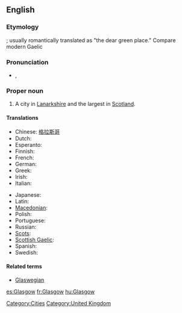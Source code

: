 ==English==

===Etymology===
{{Brythonic.}} {{term|glas cu||green hollow}}; usually romantically translated as "the dear green place." Compare modern Gaelic {{term|Glaschu||lang=gd}}

===Pronunciation===
* {{a|UK}} {{IPA|/ˈglæz.gəʊ/}}, {{SAMPA|/"gl{z.g@U/}}
{{rfp|local and general Scottish required}}

===Proper noun===
{{wikipedia}}
{{en-proper noun}}

# A city in [[Lanarkshire]] and the largest in [[Scotland]].

====Translations====
{{trans-top|the city Glasgow}}
* Chinese: [[格拉斯哥]]
* Dutch: {{t-|nl|Glasgow}}
* Esperanto: {{t|eo|Glasgovo|xs=Esperanto}}
* Finnish: {{t-|fi|Glasgow}}
* French: {{t+|fr|Glasgow}}
* German: {{t-|de|Glasgow}}
* Greek: {{t|el|Γλασκώβη|sc=Grek}}
* Irish: {{t-|ga|Glaschú|m|xs=Irish}}
* Italian: {{t-|it|Glasgow}}
{{trans-mid}}
* Japanese: {{t|ja|グラスゴー|tr=Gurasugō|sc=Jpan}}
* Latin: {{t|la|Glasgovia}}
* [[Macedonian]]: {{t|mk|Глазгов|tr=Glázgov|sc=Cyrl}}
* Polish: {{t-|pl|Glasgow}}
* Portuguese: {{t-|pt|Glasgow}}
* Russian: {{t|ru|Глазго|tr=Glázgo|sc=Cyrl}}
* [[Scots]]: {{tø|sco|Glesca|xs=Scots}}
* [[Scottish Gaelic]]: {{t-|gd|Glaschu|xs=Scottish Gaelic}}
* Spanish: {{t+|es|Glasgow}}
* Swedish: {{t-|sv|Glasgow}}
{{trans-bottom}}

====Related terms====
* [[Glaswegian]]

[[Category:Cities]]
[[Category:United Kingdom]]

[[es:Glasgow]]
[[fr:Glasgow]]
[[hu:Glasgow]]